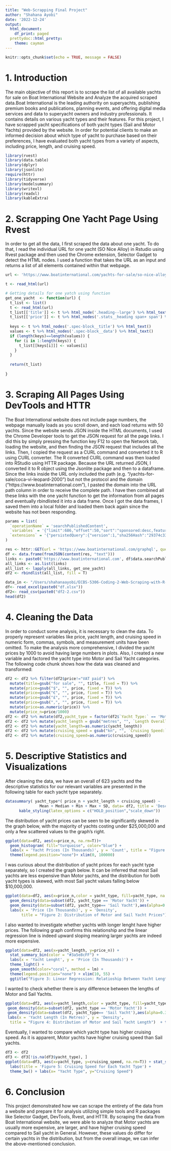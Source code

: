 ```yaml
---
title: "Web-Scrapping Final Project"
author: "Shahana Ayobi"
date: '2022-12-24'
output:
  html_document:
    df_print: paged
  prettydoc::html_pretty:
    theme: cayman
---
```


```r
knitr::opts_chunk$set(echo = TRUE, message = FALSE)
```
# 1. Introduction
The main objective of this report is to scrape the list of all available yachts for sale on Boat International Website and Analyze the acquired scraped data.Boat International is the leading authority on superyachts, publishing premium books and publications, planning events, and offering digital media services and data to superyacht owners and industry professionals. It contains details on various yacht types and their features. For this project, I have scrapped yacht specifications of both yacht types (Sail and Motor Yachts) provided by the website. In order for potential clients to make an informed decision about which type of yacht to purchase based on their preferences, I have evaluated both yacht types from a variety of aspects, including price, length, and cruising speed.
```r
library(rvest)
library(data.table)
library(dplyr)
library(jsonlite)
require(httr)
library(tidyverse)
library(modelsummary)
library(writexl)
library(readxl)
library(kableExtra)
```

# 2. Scrapping One Yacht Page Using Rvest
In order to get all the data, I first scraped the data about one yacht. To do that, I read the individual URL for one yacht (SO Nice Alloy) in Rstudio using Rvest package and then used the Chrome extension, Selector Gadget to detect the HTML nodes. I used a function that takes the URL as an input and returns a list of all elements contained within that webpage.
```r
url <- 'https://www.boatinternational.com/yachts-for-sale/so-nice-alloy-2009'

t <- read_html(url)
```

```r
# Getting details for one yatch using function
get_one_yacht  <- function(url) {
  t_list <- list()
  t <- read_html(url)
  t_list[['title']] <- t %>% html_node('.heading--large') %>% html_text()
  t_list[['price']] <- t %>% html_nodes('.stats__heading span+ span') %>% html_text()
  
  keys <- t %>% html_nodes('.spec-block__title') %>% html_text()
  values <- t %>% html_nodes('.spec-block__data') %>% html_text()
  if (length(keys)==length(values)) {
    for (i in 1:length(keys)) {
      t_list[[keys[i]]] <- values[i]
    }
  }
  
  return(t_list)
  
}

```

# 3. Scraping All Pages Using DevTools and HTTR
The Boat International website does not include page numbers, the webpage manually loads as you scroll down, and each load returns with 50 yachts. Since the website sends JSON inside the HTML documents, I used the Chrome Developer tools to get the JSON request for all the page links. I did this by simply pressing the function key F12 to open the Network tab, loading the website, and then finding the JSON request that includes all the links. Then, I copied the request as a CURL command and converted it to R using CURL converter.
The R converted CURL command was then loaded into RStudio using HTTR package. Because the URL returned JSON, I converted it to R object using the Jsonlite package and then to a dataframe. Since the links inside the URL only included the path (e.g. "/yachts-for-sale/coca-vi-leopard-2000") but not the protocol and the domain ("https://www.boatinternational.com"), I pasted the domain into the URL path column in order to receive the complete path. I have then combined all these links with the one yacht function to get the information from all pages and eventually rbindlisted it into a data frame. Once I got the data frames, I saved them into a local folder and loaded them back again since the website has not been responding.
```r

params = list(
  `operationName` = 'searchPublishedContent',
  `variables` = '{"limit":686,"offset":50,"sort":"sponsored:desc,featured:desc,date:desc","rawQueryStringified":"{\\"bool\\":{\\"must\\":[{\\"bool\\":{\\"must\\":[{\\"bool\\":{\\"should\\":[]}}]}}],\\"filter\\":{\\"bool\\":{\\"must\\":[{\\"term\\":{\\"docType\\":\\"published_yacht_for_sale\\"}}]}},\\"must_not\\":[{\\"ids\\":{\\"values\\":[\\"32a4c780-388f-11ea-850e-31ecb8b8ac17\\"]}}]}}"}',
  `extensions` = '{"persistedQuery":{"version":1,"sha256Hash":"29374c338c429a69f982a8ee30dffce44b22b9f3b65805d513af2806cd2f48bb"}}'
)

res <- httr::GET(url = 'https://www.boatinternational.com/graphql', query = params)
df <- data.frame(fromJSON(content(res, "text")))
links <- paste0('https://www.boatinternational.com', df$data.searchPublishedContent.results.url)
all_links <- as.list(links)
all_list <- lapply(all_links, get_one_yacht)
df2 <- rbindlist(all_list, fill = T)

```

```r
data_in <- "/Users/shahanaayobi/ECBS-5306-Coding-2-Web-Scraping-with-R-2/"
df<- read_excel(paste0("df.xlsx"))
df2<- read_csv(paste0("df2-2.csv"))
head(df2)
```

# 4. Cleaning the Data
In order to conduct some analysis, it is necessary to clean the data. To properly represent variables like price, yacht length, and cruising speed in numeric form, commas, symbols, and measurement units have been omitted. To make the analysis more comprehensive, I divided the yacht prices by 1000 to avoid having large numbers in plots. Also, I created a new variable and factored the yacht type into Motor and Sail Yacht categories.
The following code chunk shows how the data was cleaned and transformed:
```r
df2 <- df2 %>% filter(df2$price!="VAT paid") %>%
  mutate(title=gsub("for sale", "", title, fixed = T)) %>% 
  mutate(price=gsub("$", "", price, fixed = T)) %>% 
  mutate(price=gsub("€", "", price, fixed = T)) %>% 
  mutate(price=gsub("£", "", price, fixed = T)) %>%
  mutate(price=gsub(",", "", price, fixed = T)) %>%  
  mutate(price=as.numeric(price)) %>% 
  mutate(price_n=price/1000)
df2 <- df2 %>% mutate(df2,yacht_type = factor(df2$`Yacht Type:` == 'Motor Yacht', levels = c(TRUE,FALSE),labels = c('Motor Yacht','Sail Yacht')), .after = `Yacht Type:`)
df2 <- df2 %>% mutate(yacht_length = gsub("metres", "", `Length Overall:`), .after = `Length Overall:`)
df2 <- df2 %>% mutate(yacht_length=as.numeric(yacht_length))
df2 <- df2 %>% mutate(cruising_speed = gsub("kn", "", `Cruising Speed:`), .after = `Cruising Speed:`)
df2 <- df2 %>% mutate(cruising_speed=as.numeric(cruising_speed))
```

# 5. Descriptive Statistics and Visualizations
After cleaning the data, we have an overall of 623 yachts and the descriptive statistics for our relevant variables are presented in the following table for each yacht type separately.

```r
datasummary( yacht_type*( price_n + yacht_length + cruising_speed) ~
               Mean + Median + Min + Max + SD, data= df2, title = 'Descriptive Statistics') %>% 
      kable_styling(latex_options = c("HOLD_position","scale_down"))
```

The distribution of yacht prices can be seen to be significantly skewed in the graph below, with the majority of yachts costing under $25,000,000 and only a few scattered values to the graph's right.

```r
ggplot(data=df2, aes(x=price_n, na.rm=T))+ 
  geom_histogram( fill="turquoise", color="blue") +
  labs(x = 'Yacht Prices (In Thousands)', y = 'Count', title = "Figure 1: Distribution of Yacht Prices") + theme_classic() +
  theme(legend.position="none")+ xlim(0, 100000)
```

I was curious about the distribution of yacht prices for each yacht type separately, so I created the graph below. It can be inferred that most Sail yachts are less expensive than Motor yachts, and the distribution for both yacht types is skewed, with most Sail yacht values falling below $10,000,000.

```r
ggplot(data=df2, aes(x=price_n,color = yacht_type, fill=yacht_type, na.rm=T))+
  geom_density(data=subset(df2, yacht_type == 'Motor Yacht')) + 
  geom_density(data=subset(df2, yacht_type== 'Sail Yacht'),aes(alpha=0.35), show.legend = FALSE) + 
  labs(x = 'Price (In Thousands)', y = 'Density', 
       title = "Figure 2: Distribution of Motor and Sail Yacht Prices")  + theme_classic() + xlim(0,80000)

```

I also wanted to investigate whether yachts with longer lenght have higher prices. The following graph confirms this relationship and the linear regression line is indeed upward sloping meaning larger yachts are indeed more expensive.

```r
ggplot(data=df2, aes(x=yacht_length, y=price_n)) +
  stat_summary_bin(color = "#3a5e8cFF") +
  labs(x = 'Yacht Lenght', y = 'Price (In Thousands)') + 
  theme_light() + 
  geom_smooth(color="coral", method = lm) +
  theme(legend.position="none") + xlim(10, 55) + 
  ggtitle("Figure 3: Linear Regression: Relatioship Between Yacht Length and Price")
```

I wanted to check whether there is any difference between the lengths of Motor and Sail Yachts.

```r
ggplot(data=df2, aes(x=yacht_length,color = yacht_type, fill=yacht_type, na.rm=T))+
 geom_density(data=subset(df2, yacht_type == 'Motor Yacht')) + 
 geom_density(data=subset(df2, yacht_type== 'Sail Yacht'),aes(alpha=0.35), show.legend = FALSE) + 
 labs(x = 'Yacht Length (In Metres)', y = 'Density', 
  title = "Figure 4: Distribution of Motor and Sail Yacht Length")  + theme_classic()
```

Eventually, I wanted to compare which yacht type has higher cruising speed. As it is apparent, Motor yachts have higher cruising speed than Sail yachts.

```r
df3 <- df2
df3 <- df3[!is.na(df3$yacht_type), ]
ggplot(data=df3, aes(x=yacht_type, y=cruising_speed, na.rm=T)) + stat_summary(geom="bar", fill = '#40C4F9') +
  labs(title = 'Figure 5: Cruising Speed for Each Yacht Type') +
  theme_bw() + labs(x= "Yacht Type", y="Cruising Speed")

```

# 6. Conclusion
This project demonstrated how we can scrape the entirety of the data from a website and prepare it for analysis utilizing simple tools and R packages like Selector Gadget, DevTools, Rvest, and HTTR. By scraping the data from Boat International website, we were able to analyze that Motor yachts are usually more expensive, are larger, and have higher cruising speed compared to Sail yacht in General. However, these values do differ for certain yachts in the distribution, but from the overall image, we can infer the above-mentioned conclusion.
